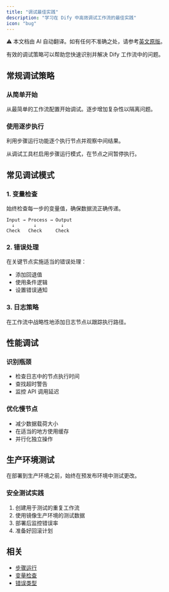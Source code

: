 ```yaml
---
title: "调试最佳实践"
description: "学习在 Dify 中高效调试工作流的最佳实践"
icon: "bug"
---
```


<Note> ⚠️ 本文档由 AI 自动翻译。如有任何不准确之处，请参考[英文原版](../../../../en/documentation/pages/debug/debugging-best-practices.mdx)。</Note>

有效的调试策略可以帮助您快速识别并解决 Dify 工作流中的问题。

## 常规调试策略

### 从简单开始
从最简单的工作流配置开始调试。逐步增加复杂性以隔离问题。

### 使用逐步执行
利用步骤运行功能逐个执行节点并观察中间结果。

<Tip>
  从调试工具栏启用步骤运行模式，在节点之间暂停执行。
</Tip>

## 常见调试模式

### 1. 变量检查
始终检查每一步的变量值，确保数据流正确传递。

```
Input → Process → Output
  ↓       ↓         ↓
Check   Check     Check
```

### 2. 错误处理
在关键节点实施适当的错误处理：

- 添加回退值
- 使用条件逻辑
- 设置错误通知

### 3. 日志策略
在工作流中战略性地添加日志节点以跟踪执行路径。

## 性能调试

### 识别瓶颈
- 检查日志中的节点执行时间
- 查找超时警告
- 监控 API 调用延迟

### 优化慢节点
- 减少数据载荷大小
- 在适当的地方使用缓存
- 并行化独立操作

## 生产环境测试

<Warning>
  在部署到生产环境之前，始终在预发布环境中测试更改。
</Warning>

### 安全测试实践
1. 创建用于测试的重复工作流
2. 使用镜像生产环境的测试数据
3. 部署后监控错误率
4. 准备好回滚计划

## 相关

- [步骤运行](/en/documentation/pages/debug/step-run)
- [变量检查](/en/documentation/pages/debug/variable-inspect)
- [错误类型](/en/documentation/pages/debug/error-type)